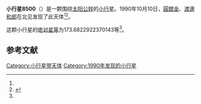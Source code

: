 {{Infobox planet
| bgcolour = #FFFFC0
| name = 8500 Hori
| symbol = 
| image = 
| caption = 
| discovery = yes
| discovery_ref = 
| discoverer = [[圓舘金|圓舘金]]、[[渡邊和郎|渡邊和郎]]
| discovery_site = [[北见|北见]] 
| discovered = 1990年10月10日
| designations = yes
| mp_name = 
| named_after = 
| alt_names = 1990 TU/ 1985 VW2
| mp_category = [[主带小行星|主带小行星]]
| orbit_ref = <ref name="a">[http://ssd.jpl.nasa.gov/sbdb.cgi?sstr=8500 8500 Hori] {{Wayback|url=http://ssd.jpl.nasa.gov/sbdb.cgi?sstr=8500 |date=20140922023725 }}，小行星數據庫瀏覽器（JPL Small-Body Database Browser）－[[美国国家航空航天局|美国国家航空航天局]]喷气推进实验室</ref>
| epoch = 2456400.5 (2013年4月18日更新)
| aphelion = {{convert|3.423382997097692|AU|km|3|abbr=on|lk=out}}
| perihelion = {{convert|2.570195565583288|AU|km|3|abbr=on}}
| semimajor = {{convert|2.99678928134049|AU|km|3|abbr=on}}
| eccentricity = 0.142350254
| period = 1894.884472 [[日|日]]<br />5.19[[儒略年|儒略年]]
| avg_speed = 
| inclination = 12.34010020283314
| asc_node = 209.173658390386
| mean_anomaly = 
| arg_peri = 173.6822922370143
| satellites = 
| physical_characteristics = yes
| dimensions = 
| mass = 
| density = 
| surface_grav = 
| escape_velocity = 
| sidereal_day = 
| axial_tilt = 
| pole_ecliptic_lat = 
| pole_ecliptic_lon = 
| albedo = 
| temperatures= 
| temp_name1 = 
| mean_temp_1 = 
| max_temp_1 = 
| temp_name2 = 
| max_temp_2 = 
| spectral_type = 
| abs_magnitude = 173.6822922370143
}}

'''小行星8500'''（{{lang-en|8500 Hori}}）是一颗围绕[[太阳|太阳]][[公转|公转]]的[[小行星|小行星]]。1990年10月10日，[[圓舘金|圓舘金]]、[[渡邊和郎|渡邊和郎]]在北见发现了此天体<ref name="a" /><ref>{{cite news|title=小行星列表|url=http://cfa-www.harvard.edu/iau/lists/NumberedMPs.txt|accessdate=2013-07-08|newspaper=哈佛大学|archive-date=2008-05-17|archive-url=https://web.archive.org/web/20080517010638/http://cfa-www.harvard.edu/iau/lists/NumberedMPs.txt|dead-url=no}}</ref>。

这颗小行星的[[绝对星等|绝对星等]]为173.6822922370143等<ref name="a" />。

==参考文献==
{{reflist}}
{{Minor Planet Number|[[小行星8499|小行星8499]]|[[小行星8501|小行星8501]]}}

{{小天体}}

[[Category:小行星带天体|Category:小行星带天体]]
[[Category:1990年发现的小行星|Category:1990年发现的小行星]]


{{asteroid-stub}}